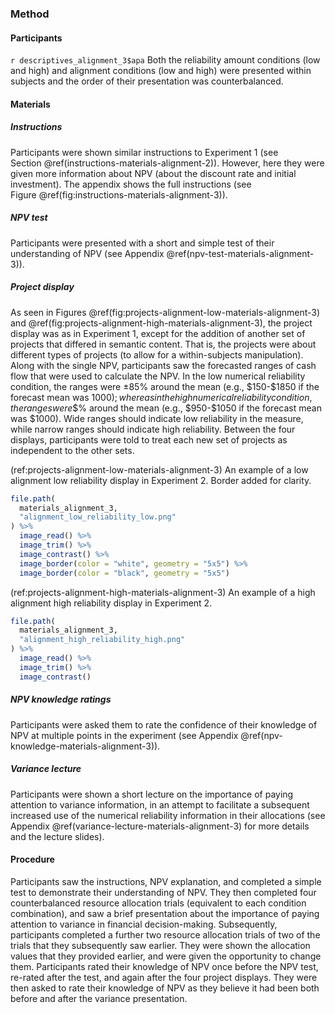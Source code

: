 ### Method

#### Participants

`r descriptives_alignment_3$apa` Both the reliability amount conditions (low and
high) and alignment conditions (low and high) were presented within subjects and
the order of their presentation was counterbalanced.

#### Materials

##### Instructions

Participants were shown similar instructions to Experiment 1 (see
Section \@ref(instructions-materials-alignment-2)). However, here they were
given more information about NPV (about the discount rate and initial
investment). The appendix shows the full instructions (see
Figure \@ref(fig:instructions-materials-alignment-3)).

##### NPV test

Participants were presented with a short and simple test of their understanding
of NPV (see Appendix \@ref(npv-test-materials-alignment-3)).

##### Project display

As seen in Figures \@ref(fig:projects-alignment-low-materials-alignment-3)
and \@ref(fig:projects-alignment-high-materials-alignment-3), the project
display was as in Experiment 1, except for the addition of another set of
projects that differed in semantic content. That is, the projects were about
different types of projects (to allow for a within-subjects manipulation). Along
with the single NPV, participants saw the forecasted ranges of cash flow that
were used to calculate the NPV. In the low numerical reliability condition, the
ranges were $\pm85$% around the mean (e.g., $150-$1850 if the forecast mean was
$1000); whereas in the high numerical reliability condition, the ranges were
$\pm5$% around the mean (e.g., $950-$1050 if the forecast mean was $1000). Wide
ranges should indicate low reliability in the measure, while narrow ranges
should indicate high reliability. Between the four displays, participants were
told to treat each new set of projects as independent to the other sets.

(ref:projects-alignment-low-materials-alignment-3) An example of a low alignment low reliability display in Experiment 2. Border added for clarity.

```r
file.path(
  materials_alignment_3,
  "alignment_low_reliability_low.png"
) %>%
  image_read() %>%
  image_trim() %>%
  image_contrast() %>%
  image_border(color = "white", geometry = "5x5") %>%
  image_border(color = "black", geometry = "5x5")
```

(ref:projects-alignment-high-materials-alignment-3) An example of a high alignment high reliability display in Experiment 2.

```r
file.path(
  materials_alignment_3,
  "alignment_high_reliability_high.png"
) %>%
  image_read() %>%
  image_trim() %>%
  image_contrast()
```

##### NPV knowledge ratings

Participants were asked them to rate the confidence of their knowledge of NPV at
multiple points in the experiment (see
Appendix \@ref(npv-knowledge-materials-alignment-3)).

##### Variance lecture

Participants were shown a short lecture on the importance of paying attention to
variance information, in an attempt to facilitate a subsequent increased use of
the numerical reliability information in their allocations (see
Appendix \@ref(variance-lecture-materials-alignment-3) for more details and the
lecture slides).

#### Procedure {#procedure-alignment-3}

Participants saw the instructions, NPV explanation, and completed a simple test
to demonstrate their understanding of NPV. They then completed four
counterbalanced resource allocation trials (equivalent to each condition
combination), and saw a brief presentation about the importance of paying
attention to variance in financial decision-making. Subsequently, participants
completed a further two resource allocation trials of two of the trials that
they subsequently saw earlier. They were shown the allocation values that they
provided earlier, and were given the opportunity to change them. Participants
rated their knowledge of NPV once before the NPV test, re-rated after the test,
and again after the four project displays. They were then asked to rate their
knowledge of NPV as they believe it had been both before and after the variance
presentation.
